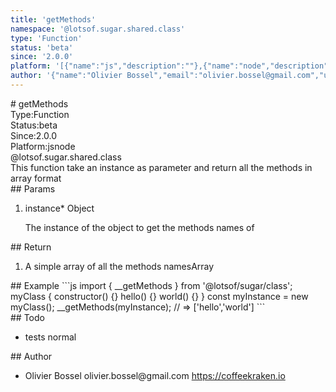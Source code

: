 ```yaml
---
title: 'getMethods'
namespace: '@lotsof.sugar.shared.class'
type: 'Function'
status: 'beta'
since: '2.0.0'
platform: '[{"name":"js","description":""},{"name":"node","description":""}]'
author: '{"name":"Olivier Bossel","email":"olivier.bossel@gmail.com","url":"https://coffeekraken.io"}'
---
```

<div class="docmap-mdx">
# getMethods
<div class="_metas">
<div class="_type"><span class="_type-label">Type:</span><span class="_type-value">Function</span></div>
<div class="_status"><span class="_status-label">Status:</span><span class="_status-value -beta">beta</span></div>
<div class="_since"><span class="_since-label">Since:</span><span class="_since-value">2.0.0</span></div>
<div class="_platform"><span class="_platform-label">Platform:</span><span class="_platform-value -js">js</span><span class="_platform-value -node">node</span></div>
</div>
<div class="_namespace">@lotsof.sugar.shared.class</div>
<div class="_description">
This function take an instance as parameter and return all the methods in array format
</div>
<div class="_params">
## Params
<ol class="_list">
<li class="_item">
<span class="_name">instance<span class="_required">*</span></span><span class="_default"></span> <span class="_type">Object</span>
<p class="_description">The instance of the object to get the methods names of</p>
</li>
</ol>
</div>
<div class="_return">
## Return
<ol class="_list">
<li class="_item">
<span class="_description">A simple array of all the methods names</span><span class="_default"></span><span class="_type">Array</span>
</li>
</ol>
</div>
<div class="_examples">
## Example
```js
import { __getMethods } from '@lotsof/sugar/class';
myClass {
 constructor() {}
 hello() {}
 world() {}
}
const myInstance = new myClass();
__getMethods(myInstance); // => ['hello','world']
```
</div>
<div class="_todo">
## Todo
<ul class="_list">
<li class="_item">
<span class="_description">tests</span>
<span class="_priority -normal">normal</span>
</li>
</ul>
</div>
<div class="_author">
## Author
<ul class="_list">
<li class="_item">
<span class="_name">Olivier Bossel</span>
<span class="_email">olivier.bossel@gmail.com</span>
<a href="https://coffeekraken.io" target="_blank" class="_url">https://coffeekraken.io</a>
</li>
</ul>
</div>
</div>
